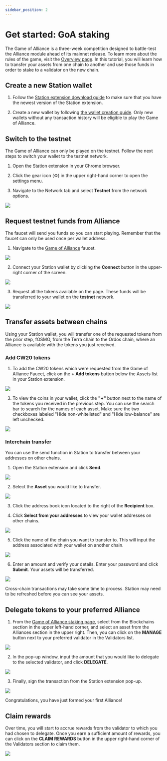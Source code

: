 ```yaml
---
sidebar_position: 2
---
```



# Get started: GoA staking

The Game of Alliance is a three-week competition designed to battle-test the Alliance module ahead of its mainnet release. To learn more about the rules of the game, visit the [Overview page](./overview.mdx). In this tutorial, you will learn how to transfer your assets from one chain to another and use those funds in order to stake to a validator on the new chain.

## Create a new Station wallet

1. Follow the [Station extension download guide](https://docs.terra.money/learn/station/download/station-extension) to make sure that you have the newest version of the Station extension. 

2. Create a new wallet by following [the wallet creation guide](https://docs.terra.money/learn/station/download/station-extension#create-a-wallet). Only new wallets without any transaction history will be eligible to play the Game of Alliance. 

## Switch to the testnet

The Game of Alliance can only be played on the testnet. Follow the next steps to switch your wallet to the testnet network.

1. Open the Station extension in your Chrome browser.

2. Click the gear icon (⚙) in the upper right-hand corner to open the settings menu. 

3. Navigate to the Network tab and select **Testnet** from the network options.

<img className="readme-img-sm" src="/img/goa/1-testnet.png" />

## Request testnet funds from Alliance

The faucet will send you funds so you can start playing. Remember that the faucet can only be used once per wallet address. 

1. Navigate to the [Game of Alliance](https://game-of-alliance.terra.money/faucet) faucet.

<img className="readme-img-md" src="/img/goa/2-faucet.png" />

2. Connect your Station wallet by clicking the **Connect** button in the upper-right corner of the screen.

<img className="readme-img-sm" src="/img/goa/3-connect.png" />

3. Request all the tokens available on the page. These funds will be transferred to your wallet on the **testnet** network.

<img className="readme-img-md" src="/img/goa/4-request.png" />

## Transfer assets between chains

Using your Station wallet, you will transfer one of the requested tokens from the prior step, fOSMO, from the Terra chain to the Ordos chain, where an Alliance is available with the tokens you just received.

### Add CW20 tokens

1. To add the CW20 tokens which were requested from the Game of Alliance Faucet, click on the **+ Add tokens** button below the Assets list in your Station extension.

<img className="readme-img-sm" src="/img/goa/5-manage.png" />

3. To view the coins in your wallet, click the **"+"** button next to the name of the tokens you received in the previous step. You can use the search bar to search for the names of each asset. Make sure the two checkboxes labeled "Hide non-whitelisted" and "Hide low-balance" are left unchecked. 

<img className="readme-img-sm" src="/img/goa/6-manage.png" />

### Interchain transfer

You can use the send function in Station to transfer between your addresses on other chains. 

1. Open the Station extension and click **Send**.

<img className="readme-img-sm" src="/img/transfer/1-send.png" />

2. Select the **Asset** you would like to transfer. 

<img className="readme-img-sm" src="/img/transfer/2-send.png" />

3. Click the address book icon located to the right of the **Recipient** box. 

4. Click **Select from your addresses** to view your wallet addresses on other chains. 

<img className="readme-img-sm" src="/img/transfer/3-address.png"/>

5. Click the name of the chain you want to transfer to. This will input the address associated with your wallet on another chain. 

<img className="readme-img-sm" src="/img/transfer/4-chain.png"/>

6. Enter an amount and verify your details. Enter your password and click **Submit**. Your assets will be transferred. 

<img className="readme-img-sm" src="/img/transfer/5-amount.png"/>

<Admonition type="info" icon="ℹ️" title="Wait time">

Cross-chain transactions may take some time to process. Station may need to be refreshed before you can see your assets. 

</Admonition>

## Delegate tokens to your preferred Alliance

1. From the [Game of Alliance staking page](https://game-of-alliance.terra.money/staking), select from the Blockchains section in the upper left-hand corner, and select an asset from the Alliances section in the upper right. Then, you can click on the **MANAGE** button next to your preferred validator in the Validators list.

<img className="readme-img-lg" src="/img/goa/delegate-1.png" />

2. In the pop-up window, input the amount that you would like to delegate to the selected validator, and click **DELEGATE**.

<img className="readme-img-sm" src="/img/goa/delegate-2.png" />

3. Finally, sign the transaction from the Station extension pop-up.

<img className="readme-img-sm" src="/img/goa/delegate-3.png" />

Congratulations, you have just formed your first Alliance!

## Claim rewards

Over time, you will start to accrue rewards from the validator to which you had chosen to delegate. Once you earn a sufficient amount of rewards, you can click on the **CLAIM REWARDS** button in the upper right-hand corner of the Validators section to claim them.

<img className="readme-img-md" src="/img/goa/claim-1.png" />
